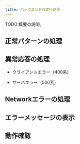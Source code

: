```yaml
---
title: バックエンドの実行結果
---
```


TODO:概要の説明。

## 正常パターンの処理

## 異常応答の処理

- クライアントエラー（400系）

- サーバエラー（500系）

## Networkエラーの処理

## エラーメッセージの表示

## 動作確認
